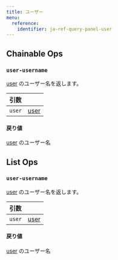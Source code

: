 ```yaml
---
title: ユーザー
menu:
  reference:
    identifier: ja-ref-query-panel-user
---
```


## Chainable Ops
<h3 id="user-username"><code>user-username</code></h3>

[user](/ja/models/ref/query-panel/user/) のユーザー名を返します。

| 引数 |  |
| :--- | :--- |
| `user` | [user](/ja/models/ref/query-panel/user/) |

#### 戻り値
[user](/ja/models/ref/query-panel/user/) のユーザー名


## List Ops
<h3 id="user-username"><code>user-username</code></h3>

[user](/ja/models/ref/query-panel/user/) のユーザー名を返します。

| 引数 |  |
| :--- | :--- |
| `user` | [user](/ja/models/ref/query-panel/user/) |

#### 戻り値
[user](/ja/models/ref/query-panel/user/) のユーザー名